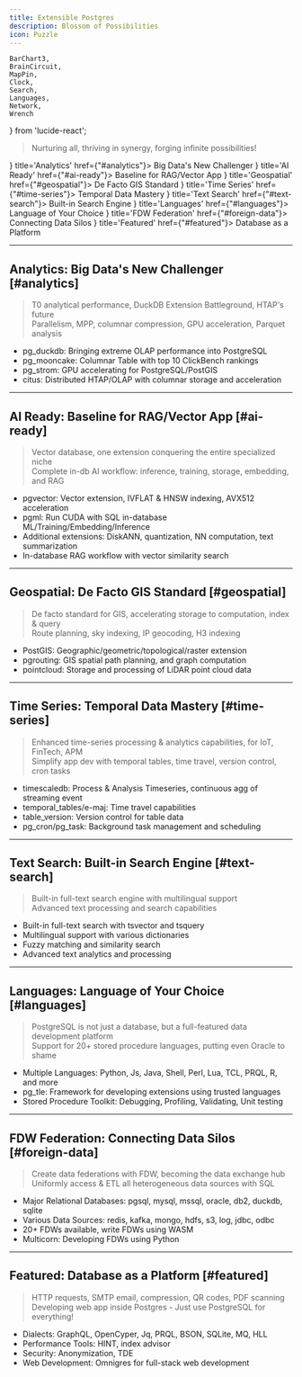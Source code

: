 ```yaml
---
title: Extensible Postgres
description: Blossom of Possibilities
icon: Puzzle
---
```


    BarChart3,
    BrainCircuit,
    MapPin,
    Clock,
    Search,
    Languages,
    Network,
    Wrench
} from 'lucide-react';

> Nurturing all, thriving in synergy, forging infinite possibilities!

<Cards>
    <Card icon={<BarChart3 className="text-blue-600"/>} title='Analytics' href={"#analytics"}>
        Big Data's New Challenger
    </Card>
    <Card icon={<BrainCircuit className="text-purple-600"/>} title='AI Ready' href={"#ai-ready"}>
        Baseline for RAG/Vector App
    </Card>
    <Card icon={<MapPin className="text-green-600"/>} title='Geospatial' href={"#geospatial"}>
        De Facto GIS Standard
    </Card>
    <Card icon={<Clock className="text-orange-600"/>} title='Time Series' href={"#time-series"}>
        Temporal Data Mastery
    </Card>
    <Card icon={<Search className="text-cyan-600"/>} title='Text Search' href={"#text-search"}>
        Built-in Search Engine
    </Card>
    <Card icon={<Languages className="text-red-600"/>} title='Languages' href={"#languages"}>
        Language of Your Choice
    </Card>
    <Card icon={<Network className="text-violet-600"/>} title='FDW Federation' href={"#foreign-data"}>
        Connecting Data Silos
    </Card>
    <Card icon={<Wrench className="text-amber-600"/>} title='Featured' href={"#featured"}>
        Database as a Platform
    </Card>
</Cards>

--------

## Analytics: Big Data's New Challenger [#analytics]

> T0 analytical performance, DuckDB Extension Battleground, HTAP's future\
> Parallelism, MPP, columnar compression, GPU acceleration, Parquet analysis

- pg_duckdb: Bringing extreme OLAP performance into PostgreSQL
- pg_mooncake: Columnar Table with top 10 ClickBench rankings
- pg_strom: GPU accelerating for PostgreSQL/PostGIS
- citus: Distributed HTAP/OLAP with columnar storage and acceleration

--------

## AI Ready: Baseline for RAG/Vector App [#ai-ready]

> Vector database, one extension conquering the entire specialized niche\
> Complete in-db AI workflow: inference, training, storage, embedding, and RAG

- pgvector: Vector extension, IVFLAT & HNSW indexing, AVX512 acceleration
- pgml: Run CUDA with SQL in-database ML/Training/Embedding/Inference
- Additional extensions: DiskANN, quantization, NN computation, text summarization
- In-database RAG workflow with vector similarity search

--------

## Geospatial: De Facto GIS Standard [#geospatial]

> De facto standard for GIS, accelerating storage to computation, index & query\
> Route planning, sky indexing, IP geocoding, H3 indexing

- PostGIS: Geographic/geometric/topological/raster extension
- pgrouting: GIS spatial path planning, and graph computation
- pointcloud: Storage and processing of LiDAR point cloud data

--------

## Time Series: Temporal Data Mastery [#time-series]

> Enhanced time-series processing & analytics capabilities, for IoT, FinTech, APM\
> Simplify app dev with temporal tables, time travel, version control, cron tasks

- timescaledb: Process & Analysis Timeseries, continuous agg of streaming event
- temporal_tables/e-maj: Time travel capabilities
- table_version: Version control for table data
- pg_cron/pg_task: Background task management and scheduling

--------

## Text Search: Built-in Search Engine [#text-search]

> Built-in full-text search engine with multilingual support\
> Advanced text processing and search capabilities

- Built-in full-text search with tsvector and tsquery
- Multilingual support with various dictionaries
- Fuzzy matching and similarity search
- Advanced text analytics and processing

--------

## Languages: Language of Your Choice [#languages]

> PostgreSQL is not just a database, but a full-featured data development platform\
> Support for 20+ stored procedure languages, putting even Oracle to shame

- Multiple Languages: Python, Js, Java, Shell, Perl, Lua, TCL, PRQL, R, and more
- pg_tle: Framework for developing extensions using trusted languages
- Stored Procedure Toolkit: Debugging, Profiling, Validating, Unit testing

--------

## FDW Federation: Connecting Data Silos [#foreign-data]

> Create data federations with FDW, becoming the data exchange hub\
> Uniformly access & ETL all heterogeneous data sources with SQL

- Major Relational Databases: pgsql, mysql, mssql, oracle, db2, duckdb, sqlite
- Various Data Sources: redis, kafka, mongo, hdfs, s3, log, jdbc, odbc
- 20+ FDWs available, write FDWs using WASM
- Multicorn: Developing FDWs using Python

--------

## Featured: Database as a Platform [#featured]

> HTTP requests, SMTP email, compression, QR codes, PDF scanning\
> Developing web app inside Postgres - Just use PostgreSQL for everything!

- Dialects: GraphQL, OpenCyper, Jq, PRQL, BSON, SQLite, MQ, HLL
- Performance Tools: HINT, index advisor
- Security: Anonymization, TDE
- Web Development: Omnigres for full-stack web development
